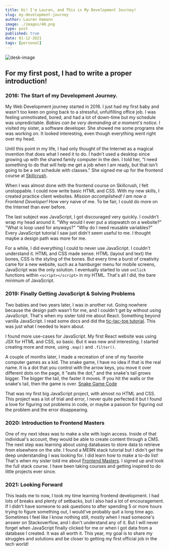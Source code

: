 ```yaml
--- 
title: Hi! I'm Lauren, and This is My Development Journey!
slug: my-development-journey
author: Lauren Hamann
image: ./images/48.png
type: post
published: true
date: 01-12-2021
tags: [personal]
---
```

![desk-image](./images/48.png)  
  
## For my first post, I had to write a proper introduction! 

### 2016: The Start of my Development Journey.  
  

My Web Development journey started in 2016. I just had my first baby and wasn't too keen on going back to a stressful, unfulfilling office job. I was feeling unmotivated, bored, and had a lot of down-time but my schedule was unpredictable. *Babies can be very demanding at a moment's notice.* I visited my sister, a software developer. She showed me some programs she was working on. It looked interesting, even though everything went right over my head.

Until this point in my life, I had only thought of the Internet as a magical invention that does what I need it to do. I hadn't used a desktop since growing up with the shared family computer in the den. I told her, "I need something to do that will help me get a job when I am ready, but that isn't going to be a set schedule with classes." She signed me up for the frontend course at [Skillcrush](https://www.skillcrush.com).

When I was almost done with the frontend course on Skillcrush, I felt unstoppable. I could now write basic HTML and CSS. With my new skills, I created practice client websites. *Mission accomplished! I am now a Frontend Developer!* How very naive of me. To be fair, I could do more on the Internet than ever before.

The last subject was JavaScript, I got discouraged very quickly. I couldn't wrap my head around it. "Why would I ever put a stopwatch on a website?" "What is loop used for anyways?" "Why do I need reusable variables?" Every JavaScript tutorial I saw just didn't seem useful to me. I thought maybe a design path was more for me.

For a while, I did everything I could to never use JavaScript. I couldn't understand it. HTML and CSS made sense. HTML (layout and text) the bones, CSS is the styling of the bones. But every time a burst of creativity came for a new website, such as a hamburger menu for mobile screens, JavaScript was the only solution. I eventually started to use `onClick` functions within `<script></script>` in my HTML. That's all I did, the bare minimum of JavaScript.  


### 2019: Finally Getting JavaScript & Solving Problems  

Two babies and two years later, I was in another rut. Going nowhere because the design path wasn't for me, and I couldn't get by without using JavaScript. That's when my sister told me about React. Something beyond vanilla JavaScript. I read some docs and did the [tic-tac-toe tutorial](https://reactjs.org/tutorial/tutorial.html). This was just what I needed to learn about.

I found more use-cases for JavaScript. My first React website was using JSX for HTML and CSS, so basic. But it was new and interesting. I started creating more and more, using `.map()` and `.filter()`.

A couple of months later, I made a recreation of one of my favorite computer games as a kid. The snake game, I have no idea if that is the real name. It is a dot that you control with the arrow keys, you move it over different dots on the page, it "eats the dot," and the snake's tail grows bigger. The bigger the tail, the faster it moves. If you hit the walls or the snake's tail, then the game is over. [Snake Game Code](https://github.com/LaurenwallerDesigns/SnakeGame)

That was my first big JavaScript project, with almost no HTML and CSS. This project was a lot of trial and error, I never quite perfected it but I found a love for figuring out problems in code, or maybe a passion for figuring out the problem and the error disappearing.  


### 2020: Introduction to Frontend Masters  

One of my next ideas was to make a site with login access. Inside of that individual's account, they would be able to create content through a CMS. The next step was learning about using databases to store data to retrieve from elsewhere on the site. I found a MERN stack tutorial but I didn't get the deep understanding I was looking for. I did learn how to make a to-do list! That's when my sister told me about [Frontend Masters](https://frontendmasters.com/). I signed up and took the full stack course. I have been taking courses and getting inspired to do little projects ever since.  


### 2021: Looking Forward 

This leads me to now, I took my time learning frontend development. I had lots of breaks and plenty of setbacks, but I also had a lot of encouragement. If I didn't have someone to ask questions to after spending 5 or more hours trying to figure something out, I would've probably quit a long time ago. Sometimes I feel like I know nothing still, mostly when I read someone's answer on Stackoverflow, and I don't understand any of it. But I will never forget when JavaScript finally clicked for me or when I got data from a database I created. It was all worth it. This year, my goal is to share my struggles and solutions and be closer to getting my first official job in the tech world!